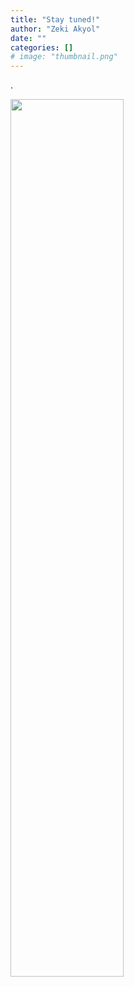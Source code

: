 ```yaml
---
title: "Stay tuned!"
author: "Zeki Akyol"
date: ""
categories: []
# image: "thumbnail.png"
---
```


.

![](https://media.giphy.com/media/fhAwk4DnqNgw8/giphy.gif){width=60%}